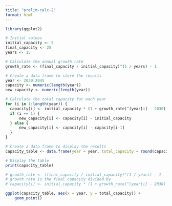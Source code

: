 ```yaml
---
title: "prelim-calc-2"
format: html
---
```


```r
library(ggplot2)
```


```r
# Initial values
initial_capacity <- 5
final_capacity <- 25
years <- 15

# Calculate the annual growth rate
growth_rate <- (final_capacity / initial_capacity)^(1 / years) - 1

# Create a data frame to store the results
year <- 2030:2045
capacity <- numeric(length(year))
new_capacity <- numeric(length(year))

# Calculate the total capacity for each year
for (i in 1:length(year)) {
  capacity[i] <- initial_capacity * (1 + growth_rate)^(year[i] - 2030)
  if (i == 1) {
      new_capacity[i] <- capacity[i] - initial_capacity
  } else {
      new_capacity[i] <- capacity[i] - capacity[i-1]
  }
}

# Create a data frame to display the results
capacity_table <- data.frame(year = year, total_capacity = round(capacity, 2), new_capacity = new_capacity, growth_rate = growth_rate)

# Display the table
print(capacity_table)
```

```r
# growth_rate <- (final_capacity / initial_capacity)^(1 / years) - 1
# growth rate is the final capacity divided by 
# capacity[i] <- initial_capacity * (1 + growth_rate)^(year[i] - 2030)
```

```r
ggplot(capacity_table, aes(x = year, y = total_capacity)) +
    geom_point()
```

